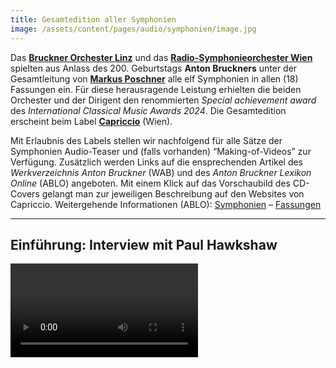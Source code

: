 ```yaml
---
title: Gesamtedition aller Symphonien
image: /assets/content/pages/audio/symphonien/image.jpg
---
```

Das [**Bruckner Orchester Linz**](https://www.bruckner-orchester.at/de/) und das [**Radio-Symphonieorchester Wien**](https://rso.orf.at/) spielten aus Anlass des 200. Geburtstags **Anton Bruckners** unter der Gesamtleitung von [**Markus Poschner**](https://markusposchner.de/) alle elf Symphonien in allen (18) Fassungen ein. Für diese herausragende Leistung erhielten die beiden Orchester und der Dirigent den renommierten *Special achievement award* des *International Classical Music Awards* *2024*. Die Gesamtedition erscheint beim Label [**Capriccio**](http://capriccio.at/bruckner-complete-versions-edition) (Wien).

Mit Erlaubnis des Labels stellen wir nachfolgend für alle Sätze der Symphonien Audio-Teaser und (falls vorhanden) “Making-of-Videos” zur Verfügung. Zusätzlich werden Links auf die ensprechenden Artikel des *Werkverzeichnis Anton Bruckner* (WAB) und des *Anton Bruckner Lexikon Online* (ABLO) angeboten. Mit einem Klick auf das Vorschaubild des CD-Covers gelangt man zur jeweiligen Beschreibung auf den Websites von Capriccio. Weitergehende Informationen (ABLO): [Symphonien](http://www.bruckner-online.at/ABLO_d1e6664) – [Fassungen](http://www.bruckner-online.at/ABLO_d1e5198)

---

## Einführung: Interview mit Paul Hawkshaw

<Video provider="youtube" id="1XR7-8FVUHw" />

---

## Symphonie Nr. 1 in c-Moll (1876, “Linz”) – WAB 101,1

**Bruckner Orchester Linz** – [Werkverzeichnis](http://www.bruckner-online.at/wab-101) – [Lexikon](http://www.bruckner-online.at/ABLO_d1e9829)

<AudioPlayer tracks={[{"title":"Allegro","file":"/assets/content/pages/audio/symphonien/Bruckner_WAB1011-1.mp3"},{"title":"Adagio","file":"/assets/content/pages/audio/symphonien/Bruckner_WAB1011-2.mp3"},{"title":"Scherzo. Schnell. Trio. Langsamer","file":"/assets/content/pages/audio/symphonien/Bruckner_WAB1011-3.mp3"},{"title":"Finale. Bewegt, feurig","file":"/assets/content/pages/audio/symphonien/Bruckner_WAB1011-4.mp3"}]} />

<Video provider="youtube" id="KTkeL6eTdME" />

---

## Symphonie Nr. 1 in c-Moll (1891) – WAB 101,2

**Bruckner Orchester Linz** – [Werkverzeichnis](http://www.bruckner-online.at/wab-101) – [Lexikon](http://www.bruckner-online.at/ABLO_d1e9829)

<AudioPlayer tracks={[{"title":"Allegro","file":"/assets/content/pages/audio/symphonien/Bruckner_WAB1012-1.mp3"},{"title":"Adagio","file":"/assets/content/pages/audio/symphonien/Bruckner_WAB1012-2.mp3"},{"title":"Scherzo. Lebhaft. Trio. Langsam","file":"/assets/content/pages/audio/symphonien/Bruckner_WAB1012-3.mp3"},{"title":"Finale. Bewegt, feurig","file":"/assets/content/pages/audio/symphonien/Bruckner_WAB1012-4.mp3"},{"title":"Scherzo (1865)","file":"/assets/content/pages/audio/symphonien/Bruckner_WAB1012-5.mp3"}]} />

---

## Symphonie Nr. 2 in c-Moll (1872) – WAB 102,1

**ORF Radio-Symphonieorchester Wien** – [Werkverzeichnis](http://www.bruckner-online.at/wab-102) – [Lexikon](http://www.bruckner-online.at/ABLO_d1e9846)

<AudioPlayer tracks={[{"title":"Allegro. Ziemlich schnell","file":"/assets/content/pages/audio/symphonien/WAB1021-1.mp3"},{"title":"Adagio","file":"/assets/content/pages/audio/symphonien/WAB1021-2.mp3"},{"title":"Scherzo. Schnell. Trio. Gleiches Tempo","file":"/assets/content/pages/audio/symphonien/WAB1021-3.mp3"},{"title":"Finale. Mehr schnell","file":"/assets/content/pages/audio/symphonien/WAB1021-4.mp3"}]} />

<Video provider="youtube" id="E5yse9Ve8N4" />

---

## Symphonie Nr. 2 in c-Moll (1877) – WAB 102,2

**Bruckner Orchester Linz** – [Werkverzeichnis](http://www.bruckner-online.at/wab-102) – [Lexikon](http://www.bruckner-online.at/ABLO_d1e9846)

<AudioPlayer tracks={[{"title":"Moderato","file":"/assets/content/pages/audio/symphonien/WAB1022-1.mp3"},{"title":"Andante. Feierlich, etwas bewegt","file":"/assets/content/pages/audio/symphonien/WAB1022-2.mp3"},{"title":"Scherzo. Mäßig schnell. Trio. Gleiches Tempo","file":"/assets/content/pages/audio/symphonien/WAB1022-3.mp3"},{"title":"Finale. Mehr schnell","file":"/assets/content/pages/audio/symphonien/WAB1022-4.mp3"}]} />

<Video provider="youtube" id="ChsLzmuq6P0" />

---

## Symphonie Nr. 3 in d-Moll (1873) – WAB 103,1

**ORF Radio-Symphonieorchester Wien** – [Werkverzeichnis](http://www.bruckner-online.at/wab-103) – [Lexikon](http://www.bruckner-online.at/ABLO_d1e9862)

<AudioPlayer tracks={[{"title":"Gemäßigt. Misterioso","file":"/assets/content/pages/audio/symphonien/WAB1031-1.mp3"},{"title":"Adagio. Feierlich","file":"/assets/content/pages/audio/symphonien/WAB1031-2.mp3"},{"title":"Scherzo. Ziemlich schnell. Trio. Gleiches Zeitmaß","file":"/assets/content/pages/audio/symphonien/WAB1031-3.mp3"},{"title":"Finale. Allegro","file":"/assets/content/pages/audio/symphonien/WAB1031-4.mp3"}]} />

<Video provider="youtube" id="QTsiIuyaf8g" />

---

## Symphonie Nr. 3 in d-Moll (1877) und Adagio (1876) – WAB 103,2

**ORF Radio-Symphonieorchester Wien und Bruckner Orchester Linz** – [Werkverzeichnis](http://www.bruckner-online.at/wab-103) – [Lexikon](http://www.bruckner-online.at/ABLO_d1e9862) – [Lexikon (Adagio)](http://www.bruckner-online.at/ABLO_d1e8547)

\[erscheint im Juni]

<Video provider="youtube" id="brxQu0LsXE0" />

---

## Symphonie Nr. 3 in d-Moll (1889) – WAB 103,3

**Bruckner Orchester Linz** – [Werkverzeichnis](http://www.bruckner-online.at/wab-103) – [Lexikon](http://www.bruckner-online.at/ABLO_d1e9862)

<AudioPlayer tracks={[{"title":"Mehr langsam, Misterioso","file":"/assets/content/pages/audio/symphonien/WAB1033-1.mp3"},{"title":"Adagio bewegt, quasi Andante","file":"/assets/content/pages/audio/symphonien/WAB1033-2.mp3"},{"title":"Scherzo. Ziemlich schnell. Trio","file":"/assets/content/pages/audio/symphonien/WAB1033-3.mp3"},{"title":"Finale. Allegro","file":"/assets/content/pages/audio/symphonien/WAB1033-4.mp3"}]} />

---

## Symphonie Nr. 4 in Es-Dur (1876, “Romantische”) – WAB 104,1 (Revision)

**ORF Radio-Symphonieorchester Wien** – [Werkverzeichnis](http://www.bruckner-online.at/wab-104) – [Lexikon](http://www.bruckner-online.at/ABLO_d1e9878)

<AudioPlayer tracks={[{"title":"Bewegt. Nicht zu schnell","file":"/assets/content/pages/audio/symphonien/WAB1041-1.mp3"},{"title":"Andante quasi Allegretto","file":"/assets/content/pages/audio/symphonien/WAB1041-2.mp3"},{"title":"Scherzo. Bewegt","file":"/assets/content/pages/audio/symphonien/WAB1041-3.mp3"},{"title":"Finale. Allegro","file":"/assets/content/pages/audio/symphonien/WAB1041-4.mp3"}]} />

<Video provider="youtube" id="rq9GFasC334" />

---

## Symphonie Nr. 4 in Es-Dur (1878-80, “Romantische”) – WAB 104,2

**ORF Radio-Symphonieorchester Wien und Bruckner Orchester Linz** – [Werkverzeichnis](http://www.bruckner-online.at/wab-104) – [Lexikon](http://www.bruckner-online.at/ABLO_d1e9878)

<AudioPlayer tracks={[{"title":"Bewegt. Nicht zu schnell","file":"/assets/content/pages/audio/symphonien/WAB1042-1.mp3"},{"title":"Andante quasi Allegretto","file":"/assets/content/pages/audio/symphonien/WAB1042-2.mp3"},{"title":"Scherzo. Bewegt","file":"/assets/content/pages/audio/symphonien/WAB1042-3.mp3"},{"title":"Finale. Allegro","file":"/assets/content/pages/audio/symphonien/WAB1042-4-1.mp3"},{"title":"Finale. \"Volksfest\" (1878)","file":"/assets/content/pages/audio/symphonien/WAB1042-4-2.mp3"}]} />

---

## Symphonie Nr. 4 in Es-Dur (1888, “Romantische”) – WAB 104,3

**ORF Radio-Symphonieorchester Wien** – [Werkverzeichnis](http://www.bruckner-online.at/wab-104) – [Lexikon](http://www.bruckner-online.at/ABLO_d1e9878)

<AudioPlayer tracks={[{"title":"Ruhig bewegt (nur nicht schnell)","file":"/assets/content/pages/audio/symphonien/WAB1043-1.mp3"},{"title":"Andante","file":"/assets/content/pages/audio/symphonien/WAB1043-2.mp3"},{"title":"Scherzo. Bewegt. Trio. Gemächlich","file":"/assets/content/pages/audio/symphonien/WAB1043-3.mp3"},{"title":"Finale. Mäßig bewegt","file":"/assets/content/pages/audio/symphonien/WAB1043-4.mp3"}]} />

---

## Symphonie Nr. 5 in B-Dur – WAB 105

**ORF Radio-Symphonieorchester Wien** – [Werkverzeichnis](http://www.bruckner-online.at/wab-105) – [Lexikon](http://www.bruckner-online.at/ABLO_d1e9894)

<AudioPlayer tracks={[{"title":"Introduction. Adagio. Allegro","file":"/assets/content/pages/audio/symphonien/WAB105-1.mp3"},{"title":"Adagio, Sehr langsam","file":"/assets/content/pages/audio/symphonien/WAB105-2.mp3"},{"title":"Scherzo. Molto vivace (Schnell). Trio. Im gleichen Tempo","file":"/assets/content/pages/audio/symphonien/WAB105-3.mp3"},{"title":"Finale. Adagio. Allegro moderato","file":"/assets/content/pages/audio/symphonien/WAB105-4.mp3"}]} />

<Video provider="youtube" id="EQAPFy-C3k8" />

---

## Symphonie Nr. 6 in A-Dur – WAB 106

**Bruckner Orchester Linz** – [Werkverzeichnis](http://www.bruckner-online.at/wab-106) – [Lexikon](http://www.bruckner-online.at/ABLO_d1e9910)

<AudioPlayer tracks={[{"title":"Majestoso","file":"/assets/content/pages/audio/symphonien/WAB106-1.mp3"},{"title":"Adagio. Sehr feierlich","file":"/assets/content/pages/audio/symphonien/WAB106-2.mp3"},{"title":"Scherzo. Nicht schnell. Trio. Langsam","file":"/assets/content/pages/audio/symphonien/WAB106-3.mp3"},{"title":"Finale. Bewegt, doch nicht zu schnell","file":"/assets/content/pages/audio/symphonien/WAB106-4.mp3"}]} />

<Video provider="youtube" id="mJozPrj8Xag" />

---

## Symphonie Nr. 7 in E-Dur – WAB 107

**ORF Radio-Symphonieorchester Wien** – [Werkverzeichnis](http://www.bruckner-online.at/wab-107) – [Lexikon](http://www.bruckner-online.at/ABLO_d1e9927)

<AudioPlayer tracks={[{"title":"Allegro moderato","file":"/assets/content/pages/audio/symphonien/WAB107-1.mp3"},{"title":"Adagio. Sehr feierlich und sehr langsam","file":"/assets/content/pages/audio/symphonien/WAB107-2.mp3"},{"title":"Scherzo. Sehr schnell","file":"/assets/content/pages/audio/symphonien/WAB107-3.mp3"},{"title":"Finale. Bewegt, doch nicht schnell","file":"/assets/content/pages/audio/symphonien/WAB107-4.mp3"}]} />

<Video provider="youtube" id="p_TNrkz1Jos" />

---

## Symphonie Nr. 8 in c-Moll (1887) – WAB 108,1

**Bruckner Orchester Linz** – [Werkverzeichnis](http://www.bruckner-online.at/wab-108) – [Lexikon](http://www.bruckner-online.at/ABLO_d1e9943)

<AudioPlayer tracks={[{"title":"Allegro moderato","file":"/assets/content/pages/audio/symphonien/WAB1081-1.mp3"},{"title":"Scherzo. Allegro moderato - Trio: Langsam","file":"/assets/content/pages/audio/symphonien/WAB1081-2.mp3"},{"title":"Adagio. Feierlich langsam, doch nicht schleppend","file":"/assets/content/pages/audio/symphonien/WAB1081-3.mp3"},{"title":"Finale. Feierlich, nicht schnell","file":"/assets/content/pages/audio/symphonien/WAB1081-4.mp3"}]} />

<Video provider="youtube" id="vrg8UdMslU0" />

---

## Symphonie Nr. 8 in c-Moll (1890) – WAB 108,2

**Bruckner Orchester Linz** – [Werkverzeichnis](http://www.bruckner-online.at/wab-108) – [Lexikon](http://www.bruckner-online.at/ABLO_d1e9943)

<AudioPlayer tracks={[{"title":"Allegro moderato","file":"/assets/content/pages/audio/symphonien/WAB1082-1.mp3"},{"title":"Scherzo. Allegro moderato. Trio. Langsam","file":"/assets/content/pages/audio/symphonien/WAB1082-2.mp3"},{"title":"Adagio. Feierlich langsam, doch nicht schleppend","file":"/assets/content/pages/audio/symphonien/WAB1082-3.mp3"},{"title":"Finale. Feierlich, nicht schnell","file":"/assets/content/pages/audio/symphonien/WAB1082-4.mp3"}]} />

---

## Symphonie Nr. 9 in d-Moll – WAB 109

**Bruckner Orchester Linz** – [Werkverzeichnis](http://www.bruckner-online.at/wab-109) – [Lexikon](http://www.bruckner-online.at/ABLO_e15d51145) – [Lexikon (Skizze in H‑Dur)](http://www.bruckner-online.at/ABLO_d1e9740)

\[erscheint im Juli 2024]

<Video provider="youtube" id="Om2DgEd3eRA" />

---

## Symphonie in d-Moll (“Annulierte”, “Nullte”) – WAB 100

**Bruckner Orchester Linz** – [Werkverzeichnis](http://www.bruckner-online.at/wab-100) – [Lexikon](http://www.bruckner-online.at/ABLO_d1e9821)

<AudioPlayer tracks={[{"title":"Allegro","file":"/assets/content/pages/audio/symphonien/WAB100-1.mp3"},{"title":"Andante","file":"/assets/content/pages/audio/symphonien/WAB100-2.mp3"},{"title":"Scherzo. Presto. Trio. Langsamer und ruhiger","file":"/assets/content/pages/audio/symphonien/WAB100-3.mp3"},{"title":"Finale. Moderato. Allegro vivace","file":"/assets/content/pages/audio/symphonien/WAB100-4.mp3"}]} />

<Video provider="youtube" id="2vJLb9kTVbk" />

---

## Symphonie in f-Moll (“Studiensymphonie”) – WAB 99

**Bruckner Orchester Linz** – [Werkverzeichnis](http://www.bruckner-online.at/wab-099) – [Lexikon](http://www.bruckner-online.at/ABLO_d1e9813)

\[erscheint im Juli 2024]

<Video provider="youtube" id="rrNNo-tV38I" />
